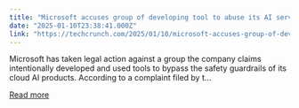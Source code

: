 ```yaml
---
title: "Microsoft accuses group of developing tool to abuse its AI service in new lawsuit"
date: "2025-01-10T23:38:41.000Z"
link: "https://techcrunch.com/2025/01/10/microsoft-accuses-group-of-developing-tool-to-abuse-its-ai-service-in-new-lawsuit/"
---
```


Microsoft has taken legal action against a group the company claims intentionally developed and used tools to bypass the safety guardrails of its cloud AI products. According to a complaint filed by t...

[Read more](https://techcrunch.com/2025/01/10/microsoft-accuses-group-of-developing-tool-to-abuse-its-ai-service-in-new-lawsuit/)
